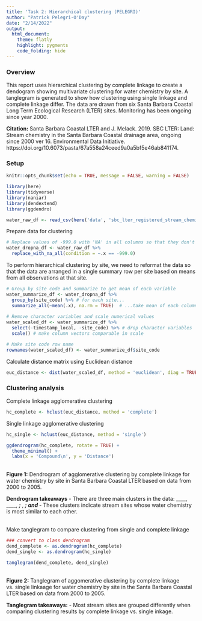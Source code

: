 ```yaml
---
title: 'Task 2: Hierarchical clustering (PELEGRI)'
author: "Patrick Pelegri-O'Day"
date: "2/14/2022"
output:
  html_document: 
    theme: flatly
    highlight: pygments
    code_folding: hide
---
```


### Overview

This report uses hierarchical clustering by complete linkage to create a dendogram showing multivariate clustering for water chemistry by site. A tanglegram is generated to show how clustering using single linkage and complete linkage differ. The data are drawn from six Santa Barbara Coastal Long Term Ecological Research (LTER) sites. Monitoring has been ongoing since year 2000.

**Citation:** Santa Barbara Coastal LTER and J. Melack. 2019. SBC LTER: Land: Stream chemistry in the Santa Barbara Coastal drainage area, ongoing since 2000 ver 16. Environmental Data Initiative. https://doi.org/10.6073/pasta/67a558a24ceed9a0a5bf5e46ab841174. 

### Setup

```r
knitr::opts_chunk$set(echo = TRUE, message = FALSE, warning = FALSE)

library(here)
library(tidyverse)
library(naniar)
library(dendextend)
library(ggdendro)
```

```r
water_raw_df <- read_csv(here('data', 'sbc_lter_registered_stream_chemistry.csv'))
```

Prepare data for clustering
```r
# Replace values of -999.0 with 'NA' in all columns so that they don't skew analysis
water_dropna_df <- water_raw_df %>% 
  replace_with_na_all(condition = ~.x == -999.0)
```

To perform hierarchical clustering by site, we need to reformat the data so that the data are arranged in a single summary row per site based on means from all observations at that site.
```r
# Group by site code and summarize to get mean of each variable
water_summarize_df <- water_dropna_df %>% 
  group_by(site_code) %>% # for each site...
  summarize_all(~mean(.x), na.rm = TRUE)  # ...take mean of each column
  
# Remove character variables and scale numerical values  
water_scaled_df <- water_summarize_df %>% 
  select(-timestamp_local, -site_code) %>% # drop character variables
  scale() # make column vectors comparable in scale

# Make site code row name
rownames(water_scaled_df) <- water_summarize_df$site_code 
```

Calculate distance matrix using Euclidean distance
```r
euc_distance <- dist(water_scaled_df, method = 'euclidean', diag = TRUE, upper = TRUE)
```

### Clustering analysis

Complete linkage agglomerative clustering
```r
hc_complete <- hclust(euc_distance, method = 'complete')
```

Single linkage agglomerative clustering
```r
hc_single <- hclust(euc_distance, method = 'single')
```


```r
ggdendrogram(hc_complete, rotate = TRUE) +
  theme_minimal() +
  labs(x = 'Compound\n', y = 'Distance')
```
<br>
**Figure 1:** Dendrogram of agglomerative clustering by complete linkage for water chemistry by site in Santa Barbara Coastal LTER based on data from 2000 to 2005.

**Dendrogram takeaways**
 - There are three main clusters in the data: ____, ____, ___; ___, ___; and ___
 - These clusters indicate stream sites whose water chemistry is most similar to each other. 

<br>
Make tanglegram to compare clustering from single and complete linkage
```r
### convert to class dendrogram
dend_complete <- as.dendrogram(hc_complete)
dend_single <- as.dendrogram(hc_single)

tanglegram(dend_complete, dend_single)
```
<br>
**Figure 2:** Tanglegram of aggomerative clustering by complete linkage vs. single linkaage for water chemistry by site in the Santa Barbara Coastal LTER based on data from 2000 to 2005.

**Tanglegram takeaways:**
 - Most stream sites are grouped differently when comparing clustering results by complete linkage vs. single inkage.
